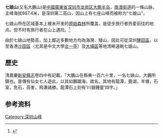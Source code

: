 '''七娘山'''(又名大鵬山)是[[中國|中國]][[廣東省|廣東省]][[深圳市|深圳市]][[龙岗区|龙岗区]][[大鹏半岛|大鹏半岛]]，[[南澳街道|南澳街道]]的一條山脉，主峰海拔867.4米，是深圳第二高山，因山上有七座山峰而被称为“七娘山”。

七娘山所在区域基本上被未开发的[[原始森林|原始森林]]所覆盖，是徒步旅行者热爱前往的地点。但不时有旅行者在山上遇险。<ref>{{Cite web |url=http://news.sina.com.cn/o/2008-12-10/071214857162s.shtml |title=9人私攀七娘山遇险获救 |accessdate=2009-07-16 |archive-date=2016-03-04 |archive-url=https://web.archive.org/web/20160304131056/http://news.sina.com.cn/o/2008-12-10/071214857162s.shtml |dead-url=no }}</ref>

由於七娘山地勢高，加上鄰近多數地方均為海灣、矮山，因此可從深圳[[鹽田區|鹽田區]]，以至香港[[沙田區|沙田區]]（尤其是中文大學[[合一亭|合一亭]]）及[[大埔區|大埔區]]等地清晰遠眺七娘山。

==歷史==
清嘉慶[[新安縣志|新安縣志]]卷四中有記載，「大鵬山在縣東一百六十里，一名七娘山，大鵬所鎮也。昔傳有仙女七人遊此，以其如鵬踞海，故名。其地有龍潭，鹿湖，羊塘，石室，危石，高峯，飛瀑諸勝。龍潭石上刻有’川嶽鍾靈’四字。」

== 参考资料 ==
<references />

{{深圳山峰}}
{{深圳}}
[[Category:深圳山峰|Category:深圳山峰]]